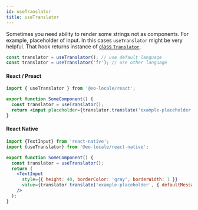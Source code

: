 ```yaml
---
id: useTranslator
title: useTranslator
---
```


Sometimes you need ability to render some strings not as components.
For example, placeholder of input. In this cases `useTranslator` might be very helpful.
That hook returns instance of [class `Translator`](./core/translator).

```jsx
const translator = useTranslator(); // use default language
const translator = useTranslator('fr'); // use other language
```

#### React / Preact

```jsx
import { useTranslator } from '@eo-locale/react';

export function SomeComponent() {
  const translator = useTranslator();
  return <input placeholder={translator.translate('example-placeholder', { defaultMessage: 'Place here' })} />;
}
```

#### React Native

```jsx
import {TextInput} from 'react-native';
import {useTranslator} from '@eo-locale/react-native';

export function SomeComponent() {
  const translator = useTranslator();
  return (
    <TextInput
      style={{ height: 40, borderColor: 'gray', borderWidth: 1 }}
      value={translator.translate('example-placeholder', { defaultMessage: 'Place here' })}
    />
  );
}
```
